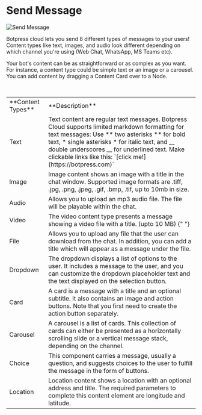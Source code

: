 
# Send Message

![Send Message](/docs/content/toolbox-1-cover.png)

Botpress cloud lets you send 8 different types of messages to your users! Content types like text, images, and audio look different depending on which channel you're using (Web Chat, WhatsApp, MS Teams etc).

Your bot's content can be as straightforward or as complex as you want. For instance, a content type could be simple text or an image or a carousel. You can add content by dragging a Content Card over to a Node.

<br />
<Table>
  <Tr>
    <Td>**Content Types**</Td>
    <Td>**Description**</Td>
  </Tr>
  <Tr>
    <Td>Text</Td>
    <Td>
Text content are regular text messages. Botpress Cloud supports limited markdown formatting for text messages:
Use ** two asterisks ** for bold text, * single asterisks * for italic text, and __ double underscores __ for underlined text.
Make clickable links like this: `[click me!](https://botpress.com)`
    </Td>

  </Tr>
  <Tr>
    <Td>Image</Td>
    <Td>
      Image content shows an image with a title in the chat window. Supported image formats are .tiff, .jpg, .png, .jpeg, .gif, .bmp, .tif, up to 10mb in size.
    </Td>
  </Tr>
  <Tr>
    <Td>Audio</Td>
    <Td>
      Allows you to upload an mp3 audio file. The file will be playable within
      the chat.
    </Td>
  </Tr>
  <Tr>
    <Td>Video</Td>
    <Td>
      The video content type presents a message showing a video file with a
      title. (upto 10 MB) {" "}
    </Td>
  </Tr>
  <Tr>
    <Td>File</Td>
    <Td>
  Allows you to upload any file that the user can download from the chat. In addition, you can add a title which will appear as a message under the file.
    </Td>
  </Tr>
  <Tr>
    <Td>Dropdown</Td>
    <Td>
    The dropdown displays a list of options to the user. It includes a message to the user, and you can customize the dropdown placeholder text and the text displayed on the selection button.
    </Td>
  </Tr>
  <Tr>
    <Td>Card</Td>
    <Td>
     A card is a message with a title and an optional subtitle. It also contains an image and action buttons. Note that you first need to create the action button separately.
    </Td>
  </Tr>
  <Tr>
    <Td>Carousel</Td>
    <Td>
 A carousel is a list of cards. This collection of cards can either be presented as a horizontally scrolling slide or a vertical message stack, depending on the channel.
    </Td>
  </Tr>
  <Tr>
    <Td>Choice</Td>
    <Td>
     This component carries a message, usually a question, and suggests choices to the user to fulfill the message in the form of buttons.
    </Td>
  </Tr>
  <Tr>
    <Td>Location</Td>
    <Td>
      Location content shows a location with an optional address and title. The required parameters to complete this content element are longitude and latitude.
    </Td>
  </Tr>
</Table>

